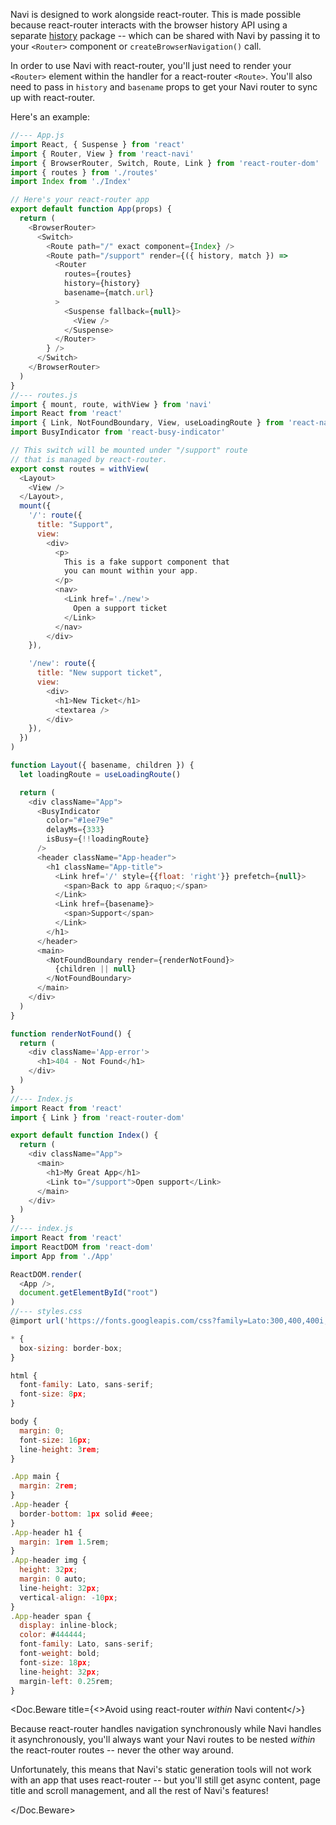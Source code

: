 
Navi is designed to work alongside react-router. This is made possible because react-router interacts with the browser history API using a separate [history](https://www.npmjs.com/package/history) package -- which can be shared with Navi by passing it to your `<Router>` component or `createBrowserNavigation()` call.

In order to use Navi with react-router, you'll just need to render your `<Router>` element within the handler for a react-router `<Route>`. You'll also need to pass in `history` and `basename` props to get your Navi router to sync up with react-router.

Here's an example:

```js
//--- App.js
import React, { Suspense } from 'react'
import { Router, View } from 'react-navi'
import { BrowserRouter, Switch, Route, Link } from 'react-router-dom'
import { routes } from './routes'
import Index from './Index'

// Here's your react-router app
export default function App(props) {
  return (
    <BrowserRouter>
      <Switch>
        <Route path="/" exact component={Index} />
        <Route path="/support" render={({ history, match }) =>
          <Router 
            routes={routes}
            history={history}
            basename={match.url}
          >
            <Suspense fallback={null}>
              <View />
            </Suspense>
          </Router>
        } />
      </Switch>
    </BrowserRouter>
  )
}
//--- routes.js
import { mount, route, withView } from 'navi'
import React from 'react'
import { Link, NotFoundBoundary, View, useLoadingRoute } from 'react-navi'
import BusyIndicator from 'react-busy-indicator'

// This switch will be mounted under "/support" route
// that is managed by react-router.
export const routes = withView(
  <Layout>
    <View />
  </Layout>,
  mount({
    '/': route({
      title: "Support",
      view:
        <div>
          <p>
            This is a fake support component that 
            you can mount within your app.
          </p>
          <nav>
            <Link href='./new'>
              Open a support ticket
            </Link>
          </nav>
        </div>
    }),

    '/new': route({
      title: "New support ticket",
      view:
        <div>
          <h1>New Ticket</h1>
          <textarea />
        </div>
    }),
  })
)

function Layout({ basename, children }) {
  let loadingRoute = useLoadingRoute()

  return (
    <div className="App">
      <BusyIndicator
        color="#1ee79e"
        delayMs={333}
        isBusy={!!loadingRoute}
      />
      <header className="App-header">
        <h1 className="App-title">
          <Link href='/' style={{float: 'right'}} prefetch={null}>
            <span>Back to app &raquo;</span>
          </Link>
          <Link href={basename}>
            <span>Support</span>
          </Link>
        </h1>
      </header>
      <main>
        <NotFoundBoundary render={renderNotFound}>
          {children || null}
        </NotFoundBoundary>
      </main>
    </div>
  )
}

function renderNotFound() {
  return (
    <div className='App-error'>
      <h1>404 - Not Found</h1>
    </div>
  )
}
//--- Index.js
import React from 'react'
import { Link } from 'react-router-dom'

export default function Index() {
  return (
    <div className="App">
      <main>
        <h1>My Great App</h1>
        <Link to="/support">Open support</Link>
      </main>
    </div>
  )
}    
//--- index.js
import React from 'react'
import ReactDOM from 'react-dom'
import App from './App'

ReactDOM.render(
  <App />,
  document.getElementById("root")
)
//--- styles.css
@import url('https://fonts.googleapis.com/css?family=Lato:300,400,400i,700,900|Inconsolata:400,700');

* {
  box-sizing: border-box;
}

html {
  font-family: Lato, sans-serif;
  font-size: 8px;
}

body {
  margin: 0;
  font-size: 16px;
  line-height: 3rem;
}

.App main {
  margin: 2rem;
}
.App-header {
  border-bottom: 1px solid #eee;
}
.App-header h1 {
  margin: 1rem 1.5rem;
}
.App-header img {
  height: 32px;
  margin: 0 auto;
  line-height: 32px;
  vertical-align: -10px;
}
.App-header span {
  display: inline-block;
  color: #444444;
  font-family: Lato, sans-serif;
  font-weight: bold;
  font-size: 18px;
  line-height: 32px;
  margin-left: 0.25rem;
}
```

<Doc.Beware
  title={<>Avoid using react-router <em>within</em> Navi content</>}
>

Because react-router handles navigation synchronously while Navi handles it asynchronously, you'll always want your Navi routes to be nested *within* the react-router routes -- never the other way around.

Unfortunately, this means that Navi's static generation tools will not work with an app that uses react-router -- but you'll still get async content, page title and scroll management, and all the rest of Navi's features!

</Doc.Beware>